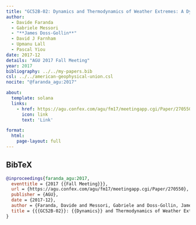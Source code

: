 ```yaml
---
title: "GC52B-02: Dynamics and Thermodynamics of Weather Extremes: A Dynamical Systems Approach"
author:
  - Davide Faranda
  - Gabriele Messori
  - "**James Doss-Gollin**"
  - David J Farnham
  - Upmanu Lall
  - Pascal Yiou
date: 2017-12
details: "AGU 2017 Fall Meeting"
year: 2017
bibliography: ../../my-papers.bib
csl: ../../american-geophysical-union.csl
nocite: "@faranda_agu:2017"

about:
  template: solana
  links:
    - href: https://agu.confex.com/agu/fm17/meetingapp.cgi/Paper/270550
      icon: link
      text: 'Link'

format:
  html:
    page-layout: full
---
```


## BibTeX

```bibtex
@inproceedings{faranda_agu:2017,
  eventtitle = {2017 {{Fall Meeting}}},
  url = {https://agu.confex.com/agu/fm17/meetingapp.cgi/Paper/270550},
  publisher = {AGU},
  date = {2017-12},
  author = {Faranda, Davide and Messori, Gabriele and Doss-Gollin, James and Farnham, David J and Lall, Upmanu and Yiou, Pascal},
  title = {{{GC52B-02}}: {{Dynamics}} and Thermodynamics of Weather Extremes: A Dynamical Systems Approach},
}
```
